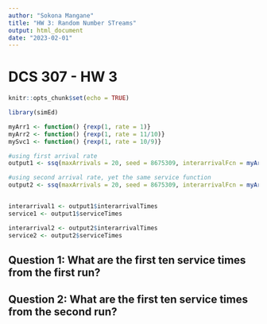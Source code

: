 ```yaml
---
author: "Sokona Mangane"
title: "HW 3: Random Number STreams"
output: html_document
date: "2023-02-01"
---
```


# DCS 307 - HW 3

```r
knitr::opts_chunk$set(echo = TRUE)
```


```r
library(simEd)
```



```r

myArr1 <- function() {rexp(1, rate = 1)}
myArr2 <- function() {rexp(1, rate = 11/10)}
mySvc1 <- function() {rexp(1, rate = 10/9)}

#using first arrival rate
output1 <- ssq(maxArrivals = 20, seed = 8675309, interarrivalFcn = myArr1(), serviceFcn = mySvc1(), saveAllStats = TRUE, showOutput =  FALSE)

#using second arrival rate, yet the same service function
output2 <- ssq(maxArrivals = 20, seed = 8675309, interarrivalFcn = myArr2(), serviceFcn = mySvc1(), saveAllStats = TRUE, showOutput =  FALSE)


interarrival1 <- output1$interarrivalTimes
service1 <- output1$serviceTimes

interarrival2 <- output2$interarrivalTimes
service2 <- output2$serviceTimes

```

## Question 1: What are the first ten service times from the first run?


## Question 2: What are the first ten service times from the second run?


